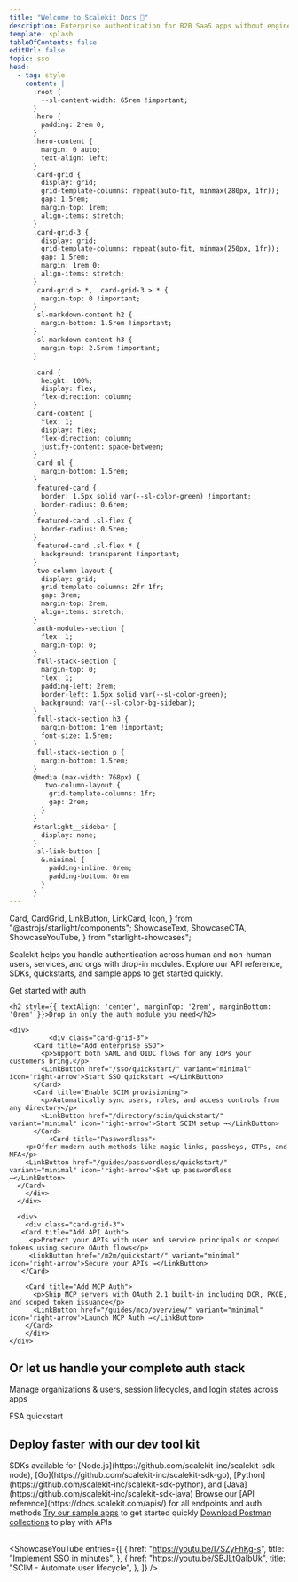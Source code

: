 ```yaml
---
title: "Welcome to Scalekit Docs 👋"
description: Enterprise authentication for B2B SaaS apps without engineering overhead
template: splash
tableOfContents: false
editUrl: false
topic: sso
head:
  - tag: style
    content: |
      :root {
        --sl-content-width: 65rem !important;
      }
      .hero {
        padding: 2rem 0;
      }
      .hero-content {
        margin: 0 auto;
        text-align: left;
      }
      .card-grid {
        display: grid;
        grid-template-columns: repeat(auto-fit, minmax(280px, 1fr));
        gap: 1.5rem;
        margin-top: 1rem;
        align-items: stretch;
      }
      .card-grid-3 {
        display: grid;
        grid-template-columns: repeat(auto-fit, minmax(250px, 1fr));
        gap: 1.5rem;
        margin: 1rem 0;
        align-items: stretch;
      }
      .card-grid > *, .card-grid-3 > * {
        margin-top: 0 !important;
      }
      .sl-markdown-content h2 {
        margin-bottom: 1.5rem !important;
      }
      .sl-markdown-content h3 {
        margin-top: 2.5rem !important;
      }

      .card {
        height: 100%;
        display: flex;
        flex-direction: column;
      }
      .card-content {
        flex: 1;
        display: flex;
        flex-direction: column;
        justify-content: space-between;
      }
      .card ul {
        margin-bottom: 1.5rem;
      }
      .featured-card {
        border: 1.5px solid var(--sl-color-green) !important;
        border-radius: 0.6rem;
      }
      .featured-card .sl-flex {
        border-radius: 0.5rem;
      }
      .featured-card .sl-flex * {
        background: transparent !important;
      }
      .two-column-layout {
        display: grid;
        grid-template-columns: 2fr 1fr;
        gap: 3rem;
        margin-top: 2rem;
        align-items: stretch;
      }
      .auth-modules-section {
        flex: 1;
        margin-top: 0;
      }
      .full-stack-section {
        margin-top: 0;
        flex: 1;
        padding-left: 2rem;
        border-left: 1.5px solid var(--sl-color-green);
        background: var(--sl-color-bg-sidebar);
      }
      .full-stack-section h3 {
        margin-bottom: 1rem !important;
        font-size: 1.5rem;
      }
      .full-stack-section p {
        margin-bottom: 1.5rem;
      }
      @media (max-width: 768px) {
        .two-column-layout {
          grid-template-columns: 1fr;
          gap: 2rem;
        }
      }
      #starlight__sidebar {
        display: none;
      }
      .sl-link-button {
        &.minimal {
          padding-inline: 0rem;
          padding-bottom: 0rem
        }
      }
---
```


  Card,
  CardGrid,
  LinkButton,
  LinkCard,
  Icon,
} from "@astrojs/starlight/components";
  ShowcaseText,
  ShowcaseCTA,
  ShowcaseYouTube,
} from "starlight-showcases";

<div class="hero-content">

Scalekit helps you handle authentication across human and non-human users, services, and orgs with drop-in modules. Explore our API reference, SDKs, quickstarts, and sample apps to get started quickly.


<LinkButton href="/fsa/quickstart" variant="primary" icon='rocket'>
  Get started with auth
</LinkButton>
</div>

  <div class="auth-modules-section" id="auth-modules">

    <h2 style={{ textAlign: 'center', marginTop: '2rem', marginBottom: '0rem' }}>Drop in only the auth module you need</h2>

    <div>
              <div class="card-grid-3">
          <Card title="Add enterprise SSO">
            <p>Support both SAML and OIDC flows for any IdPs your customers bring.</p>
            <LinkButton href="/sso/quickstart/" variant="minimal" icon='right-arrow'>Start SSO quickstart →</LinkButton>
          </Card>
          <Card title="Enable SCIM provisioning">
            <p>Automatically sync users, roles, and access controls from any directory</p>
            <LinkButton href="/directory/scim/quickstart/" variant="minimal" icon='right-arrow'>Start SCIM setup →</LinkButton>
          </Card>
              <Card title="Passwordless">
        <p>Offer modern auth methods like magic links, passkeys, OTPs, and MFA</p>
        <LinkButton href="/guides/passwordless/quickstart/" variant="minimal" icon='right-arrow'>Set up passwordless →</LinkButton>
      </Card>
        </div>
      </div>

      <div>
        <div class="card-grid-3">
       <Card title="Add API Auth">
         <p>Protect your APIs with user and service principals or scoped tokens using secure OAuth flows</p>
         <LinkButton href="/m2m/quickstart/" variant="minimal" icon='right-arrow'>Secure your APIs →</LinkButton>
       </Card>

        <Card title="Add MCP Auth">
          <p>Ship MCP servers with OAuth 2.1 built-in including DCR, PKCE, and scoped token issuance</p>
          <LinkButton href="/guides/mcp/overview/" variant="minimal" icon='right-arrow'>Launch MCP Auth →</LinkButton>
        </Card>
        </div>
    </div>

   <h2 style={{ textAlign: 'center', marginTop: '3rem', marginBottom: '0rem' }}>Or let us handle your complete auth stack</h2>
    <div>
      <div class="card-grid-3">
        <Card title="Full Stack Auth">
          <p>Manage organizations & users, session lifecycles, and login states across apps</p>
          <LinkButton href="/fsa/quickstart/" variant="minimal" icon='right-arrow'>FSA quickstart</LinkButton>
        </Card>
      </div>
    </div>

  </div>

## Deploy faster with our dev tool kit

<div class="card-grid">

<Card title="SDKs & APIs">
  <SimpleList>
    <CheckItem iconName="seti:webpack">
      SDKs available for [Node.js](https://github.com/scalekit-inc/scalekit-sdk-node), [Go](https://github.com/scalekit-inc/scalekit-sdk-go), [Python](https://github.com/scalekit-inc/scalekit-sdk-python), and [Java](https://github.com/scalekit-inc/scalekit-sdk-java)
    </CheckItem>
    <CheckItem iconName="seti:pipeline">
      Browse our [API reference](https://docs.scalekit.com/apis/) for all endpoints and auth methods
    </CheckItem>
  </SimpleList>
</Card>

<Card title="Build faster">
  <SimpleList>
    <CheckItem iconName="github">
      <a href="https://github.com/orgs/scalekit-developers/repositories">Try our sample apps</a> to get started quickly
    </CheckItem>
    <CheckItem iconName="document">
      <a href="https://github.com/scalekit-developers/api-collections">Download Postman collections</a> to play with APIs
    </CheckItem>
  </SimpleList>
</Card>

</div>

<br />

<ShowcaseYouTube
  entries={[
    {
      href: "https://youtu.be/I7SZyFhKg-s",
      title: "Implement SSO in minutes",
    },
    {
      href: "https://youtu.be/SBJLtQaIbUk",
      title: "SCIM - Automate user lifecycle",
    },
  ]}
/>

<br />

<Footer />
